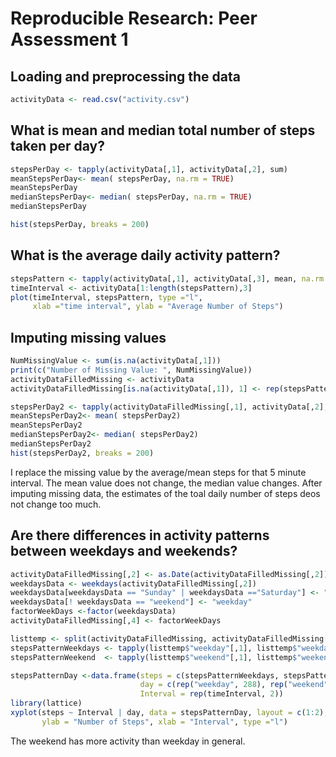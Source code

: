 # Reproducible Research: Peer Assessment 1


## Loading and preprocessing the data
```r
activityData <- read.csv("activity.csv")
```


## What is mean and median total number of steps taken per day?
```r
stepsPerDay <- tapply(activityData[,1], activityData[,2], sum)
meanStepsPerDay<- mean( stepsPerDay, na.rm = TRUE)
meanStepsPerDay
medianStepsPerDay<- median( stepsPerDay, na.rm = TRUE)
medianStepsPerDay
```

```r
hist(stepsPerDay, breaks = 200)
```

## What is the average daily activity pattern?
```r
stepsPattern <- tapply(activityData[,1], activityData[,3], mean, na.rm = TRUE)
timeInterval <- activityData[1:length(stepsPattern),3]
plot(timeInterval, stepsPattern, type ="l", 
     xlab ="time interval", ylab = "Average Number of Steps")
```


## Imputing missing values
```r
NumMissingValue <- sum(is.na(activityData[,1]))
print(c("Number of Missing Value: ", NumMissingValue))
activityDataFilledMissing <- activityData
activityDataFilledMissing[is.na(activityData[,1]), 1] <- rep(stepsPattern, NumMissingValue/length(stepsPattern))

stepsPerDay2 <- tapply(activityDataFilledMissing[,1], activityData[,2], sum)
meanStepsPerDay2<- mean( stepsPerDay2)
meanStepsPerDay2
medianStepsPerDay2<- median( stepsPerDay2)
medianStepsPerDay2
hist(stepsPerDay2, breaks = 200)

```

I replace the missing value by the average/mean steps for that 5 minute interval. The mean value does not change, the median value changes. After imputing missing data, the estimates of the toal daily number of steps deos not change too much. 

## Are there differences in activity patterns between weekdays and weekends?
```r
activityDataFilledMissing[,2] <- as.Date(activityDataFilledMissing[,2])
weekdaysData <- weekdays(activityDataFilledMissing[,2]) 
weekdaysData[weekdaysData == "Sunday" | weekdaysData =="Saturday"] <- "weekend"
weekdaysData[! weekdaysData == "weekend"] <- "weekday"
factorWeekDays <-factor(weekdaysData)
activityDataFilledMissing[,4] <- factorWeekDays

listtemp <- split(activityDataFilledMissing, activityDataFilledMissing[,4])
stepsPatternWeekdays <- tapply(listtemp$"weekday"[,1], listtemp$"weekday"[,3], mean)
stepsPatternWeekend  <- tapply(listtemp$"weekend"[,1], listtemp$"weekend"[,3], mean)

stepsPatternDay <-data.frame(steps = c(stepsPatternWeekdays, stepsPatternWeekend),
                             day = c(rep("weekday", 288), rep("weekend", 288)), 
                             Interval = rep(timeInterval, 2))
library(lattice)
xyplot(steps ~ Interval | day, data = stepsPatternDay, layout = c(1:2), 
       ylab = "Number of Steps", xlab = "Interval", type ="l")
```

The weekend has more activity than weekday in general. 
